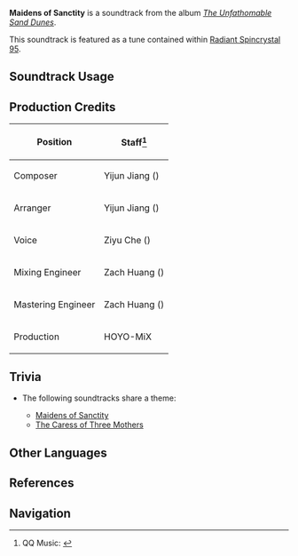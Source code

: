 {{Soundtrack Infobox
|image          = The Unfathomable Sand Dunes.png
|album          = The Unfathomable Sand Dunes
|disc           = 1
|number         = 03
|featured       =
|featured2      =
|featured3      =
|featured_disc  =
|featured_disc2 =
|featured_disc3 =
|youtube_id     = Uu_I8boQxoI
|spotify_id     = 4sRplac0i9FUKwc4F4Ppoc
|previous       = Resonance of Khvarena
|next           = The Caress of Three Mothers
}}
'''Maidens of Sanctity''' is a soundtrack from the album ''[[The Unfathomable Sand Dunes]]''.

This soundtrack is featured as a tune contained within [[Radiant Spincrystal 95]].

==Soundtrack Usage==
{{Soundtrack Usage
|quest    = 
|location = Vourukasha Oasis//after [[The Hymn of Tir Yazad (Part 2)|sealing Sign of Apaosha]]
|domain   = 
|teapot   = 95
}}

==Production Credits==
{| class="wikitable"
! Position
! Staff<ref>QQ Music: [https://y.qq.com/n/ryqq/songDetail/002ExXI13Cxlwu {{zh|Maidens of Sanctity 花与树的女儿们}}]</ref>
|-
! Composer
| Yijun Jiang ({{zh|姜以君}})
|-
! Arranger
| Yijun Jiang ({{zh|姜以君}})
|-
! Voice
| Ziyu Che ({{zh|车子玉}})
|-
! Mixing Engineer
| Zach Huang ({{zh|黄巍}})
|-
! Mastering Engineer
| Zach Huang ({{zh|黄巍}})
|-
! Production
| HOYO-MiX
|}
<!--
==Gallery==
<gallery>
</gallery>
-->

==Trivia==
* <section begin="VourukashaTheme2" />The following soundtracks share a theme:
** [[Maidens of Sanctity]]
** [[The Caress of Three Mothers]] <section end="VourukashaTheme2" />

==Other Languages==
{{Other Languages
|en     = Maidens of Sanctity
|zhs    = 花与树的女儿们
|zhs_rm = Huā yǔ Shù de Nǚ'érmen
|zht    = 花與樹的女兒們
|zht_rm = Huā yǔ Shù de Nǚ'érmen
|zh_tl  = Daughters of Flower and Tree
|ja     = 花と木の娘たち
|ja_rm  = Hana to Ki no Musume-tachi
|ja_tl  = Daughters of Flower and Tree
|ko     = Maidens of Sanctity<ref name="RS">{{Ref/Item|Radiant Spincrystal 95|note=Korean, Spanish, French, Russian, Thai, Vietnamese, German, Indonesian, Portuguese, Turkish, Italian}}</ref>
|es     = Maidens of Sanctity<ref name="RS" />
|fr     = Maidens of Sanctity<ref name="RS" />
|ru     = Maidens of Sanctity<ref name="RS" />
|th     = Maidens of Sanctity<ref name="RS" />
|vi     = Những Cô Con Gái Của Hoa Và Cây<ref name="RS" />
|vi_tl  = Daughters of Flower and Tree
|de     = Maidens of Sanctity<ref name="RS" />
|id     = Maidens of Sanctity<ref name="RS" />
|pt     = Maidens of Sanctity<ref name="RS" />
|tr     = Maidens of Sanctity<ref name="RS" />
|it     = Maidens of Sanctity<ref name="RS" />
}}

==References==
{{Reflist}}

==Navigation==
{{Soundtrack Navbox|The Unfathomable Sand Dunes}}